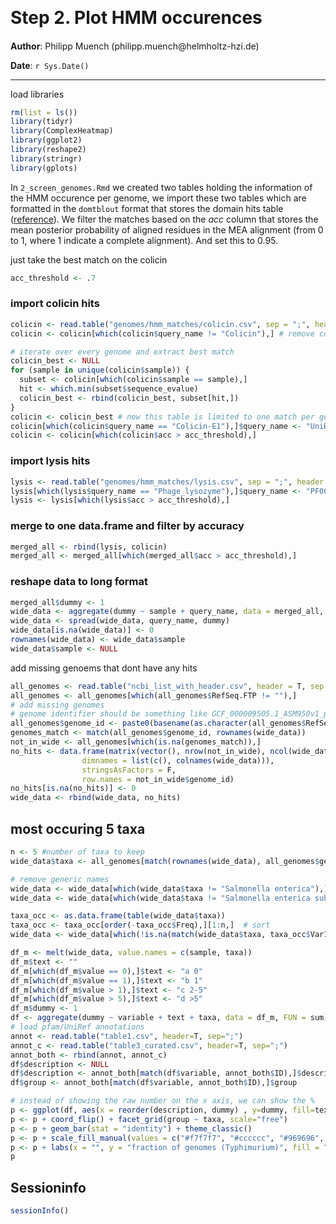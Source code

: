 Step 2. Plot HMM occurences
==============================================

**Author**: Philipp Muench (philipp.muench@helmholtz-hzi.de)

**Date**: `r Sys.Date()`

----------------------------------------

<style type="text/css">
h1 {
    line-height: 120%;
}
</style>


load libraries

```r
rm(list = ls())
library(tidyr)
library(ComplexHeatmap)
library(ggplot2)
library(reshape2)
library(stringr)
library(gplots)
```

In `2_screen_genomes.Rmd` we created two tables holding the information of the HMM occurence per genome, we import these two tables which are formatted in the `domtblout` format that stores the domain hits table ([reference](http://eddylab.org/software/hmmer3/3.1b2/Userguide.pdf)). We filter the matches based on the _acc_ column that stores the mean posterior probability of aligned residues in the MEA alignment (from 0 to 1, where 1 indicate a complete alignment). And set this to 0.95. 

just take the best match on the colicin

```r
acc_threshold <- .7
```

### import colicin hits

```r
colicin <- read.table("genomes/hmm_matches/colicin.csv", sep = ";", header = T, stringsAsFactors = F)
colicin <- colicin[which(colicin$query_name != "Colicin"),] # remove colicin V matches

# iterate over every genome and extract best match
colicin_best <- NULL
for (sample in unique(colicin$sample)) {
  subset <- colicin[which(colicin$sample == sample),]
  hit <- which.min(subset$sequence_evalue)
  colicin_best <- rbind(colicin_best, subset[hit,])
}
colicin <- colicin_best # now this table is limited to one match per genome
colicin[which(colicin$query_name == "Colicin-E1"),]$query_name <- "UniRef50_P02978"
colicin <- colicin[which(colicin$acc > acc_threshold),]
```


### import lysis hits

```r
lysis <- read.table("genomes/hmm_matches/lysis.csv", sep = ";", header = T, stringsAsFactors = F)
lysis[which(lysis$query_name == "Phage_lysozyme"),]$query_name <- "PF00959"
lysis <- lysis[which(lysis$acc > acc_threshold),]
```

### merge to one data.frame and filter by accuracy

```r
merged_all <- rbind(lysis, colicin)
merged_all <- merged_all[which(merged_all$acc > acc_threshold),]
```

### reshape data to long format

```r
merged_all$dummy <- 1
wide_data <- aggregate(dummy ~ sample + query_name, data = merged_all, FUN = sum)
wide_data <- spread(wide_data, query_name, dummy)
wide_data[is.na(wide_data)] <- 0
rownames(wide_data) <- wide_data$sample
wide_data$sample <- NULL
```

add missing genoems that dont have any hits

```r
all_genomes <- read.table("ncbi_list_with_header.csv", header = T, sep = ",")
all_genomes <- all_genomes[which(all_genomes$RefSeq.FTP != ""),]
# add missing genomes
# genome identifier should be something like GCF_000009505.1_ASM950v1_protein
all_genomes$genome_id <- paste0(basename(as.character(all_genomes$RefSeq.FTP)), "_protein")
genomes_match <- match(all_genomes$genome_id, rownames(wide_data))
not_in_wide <- all_genomes[which(is.na(genomes_match)),]
no_hits <- data.frame(matrix(vector(), nrow(not_in_wide), ncol(wide_data),
                dimnames = list(c(), colnames(wide_data))),
                stringsAsFactors = F,
                row.names = not_in_wide$genome_id)
no_hits[is.na(no_hits)] <- 0
wide_data <- rbind(wide_data, no_hits)
```

## most occuring 5 taxa

```r
n <- 5 #number of taxa to keep
wide_data$taxa <- all_genomes[match(rownames(wide_data), all_genomes$genome_id),]$Organism.Name

# remove generic names
wide_data <- wide_data[which(wide_data$taxa != "Salmonella enterica"),]
wide_data <- wide_data[which(wide_data$taxa != "Salmonella enterica subsp. enterica"),]

taxa_occ <- as.data.frame(table(wide_data$taxa))
taxa_occ <- taxa_occ[order(-taxa_occ$Freq),][1:n,]  # sort 
wide_data <- wide_data[which(!is.na(match(wide_data$taxa, taxa_occ$Var1))),] # limit to the top n names

df_m <- melt(wide_data, value.names = c(sample, taxa))
df_m$text <- ""
df_m[which(df_m$value == 0),]$text <- "a 0"
df_m[which(df_m$value == 1),]$text <- "b 1"
df_m[which(df_m$value > 1),]$text <- "c 2-5"
df_m[which(df_m$value > 5),]$text <- "d >5"
df_m$dummy <- 1
df <- aggregate(dummy ~ variable + text + taxa, data = df_m, FUN = sum)
# load pfam/UniRef annotations
annot <- read.table("table1.csv", header=T, sep=";")
annot_c <- read.table("table3_curated.csv", header=T, sep=";")
annot_both <- rbind(annot, annot_c)
df$description <- NULL
df$description <- annot_both[match(df$variable, annot_both$ID),]$description
df$group <- annot_both[match(df$variable, annot_both$ID),]$group

# instead of showing the raw number on the x axis, we can show the %
p <- ggplot(df, aes(x = reorder(description, dummy) , y=dummy, fill=text)) 
p <- p + coord_flip() + facet_grid(group ~ taxa, scale="free")
p <- p + geom_bar(stat = "identity") + theme_classic() 
p <- p + scale_fill_manual(values = c("#f7f7f7", "#cccccc", "#969696", "#525252"))
p <- p + labs(x = "", y = "fraction of genomes (Typhimurium)", fill = "number of HMM matches")
p
```


## Sessioninfo

```r
sessionInfo()
```

